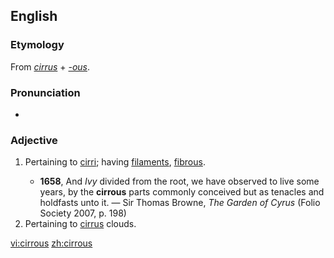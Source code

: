==English==

===Etymology===
From {{L.}} ''[[cirrus]]'' + ''[[-ous]]''.

===Pronunciation===
* {{IPA|/ˈsɪɹəs/}}

===Adjective===
{{en-adj}}

# {{context|botany|zoology}} Pertaining to [[cirri]]; having [[filaments]], [[fibrous]].
#*'''1658''', And ''Ivy'' divided from the root, we have observed to live some years, by the '''cirrous''' parts commonly conceived but as tenacles and holdfasts unto it. — Sir Thomas Browne, ''The Garden of Cyrus'' (Folio Society 2007, p. 198)
# Pertaining to [[cirrus]] clouds.

[[vi:cirrous]]
[[zh:cirrous]]